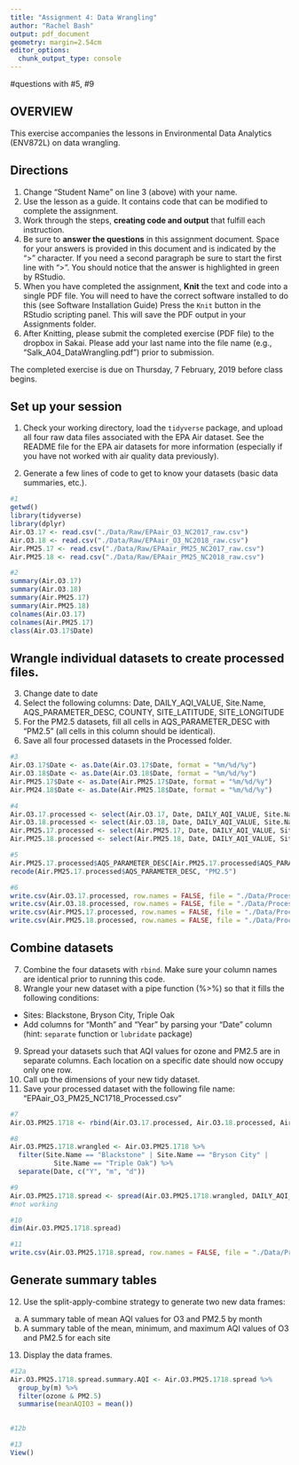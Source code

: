 ```yaml
---
title: "Assignment 4: Data Wrangling"
author: "Rachel Bash"
output: pdf_document
geometry: margin=2.54cm
editor_options: 
  chunk_output_type: console
---
```


#questions with #5, #9

## OVERVIEW

This exercise accompanies the lessons in Environmental Data Analytics (ENV872L) on data wrangling. 

## Directions
1. Change "Student Name" on line 3 (above) with your name.
2. Use the lesson as a guide. It contains code that can be modified to complete the assignment.
3. Work through the steps, **creating code and output** that fulfill each instruction.
4. Be sure to **answer the questions** in this assignment document.
Space for your answers is provided in this document and is indicated by the ">" character.
If you need a second paragraph be sure to start the first line with ">".
You should notice that the answer is highlighted in green by RStudio. 
6. When you have completed the assignment, **Knit** the text and code into a single PDF file.
You will need to have the correct software installed to do this (see Software Installation Guide)
Press the `Knit` button in the RStudio scripting panel.
This will save the PDF output in your Assignments folder.
8. After Knitting, please submit the completed exercise (PDF file) to the dropbox in Sakai. Please add your last name into the file name (e.g., "Salk_A04_DataWrangling.pdf") prior to submission.

The completed exercise is due on Thursday, 7 February, 2019 before class begins.

## Set up your session 
1. Check your working directory, load the `tidyverse` package, and upload all four raw data files associated with the EPA Air dataset. See the README file for the EPA air datasets for more information (especially if you have not worked with air quality data previously). 

2. Generate a few lines of code to get to know your datasets (basic data summaries, etc.).

```r
#1
getwd()
library(tidyverse)
library(dplyr)
Air.O3.17 <- read.csv("./Data/Raw/EPAair_O3_NC2017_raw.csv")
Air.O3.18 <- read.csv("./Data/Raw/EPAair_O3_NC2018_raw.csv")
Air.PM25.17 <- read.csv("./Data/Raw/EPAair_PM25_NC2017_raw.csv")
Air.PM25.18 <- read.csv("./Data/Raw/EPAair_PM25_NC2018_raw.csv")

#2
summary(Air.O3.17)
summary(Air.O3.18)
summary(Air.PM25.17)
summary(Air.PM25.18)
colnames(Air.O3.17)
colnames(Air.PM25.17)
class(Air.O3.17$Date)

```

## Wrangle individual datasets to create processed files.
3. Change date to date
4. Select the following columns: Date, DAILY_AQI_VALUE, Site.Name, AQS_PARAMETER_DESC, COUNTY, SITE_LATITUDE, SITE_LONGITUDE
5. For the PM2.5 datasets, fill all cells in AQS_PARAMETER_DESC with "PM2.5" (all cells in this column should be identical).
6. Save all four processed datasets in the Processed folder.

```r
#3
Air.O3.17$Date <- as.Date(Air.O3.17$Date, format = "%m/%d/%y")
Air.O3.18$Date <- as.Date(Air.O3.18$Date, format = "%m/%d/%y")
Air.PM25.17$Date <- as.Date(Air.PM25.17$Date, format = "%m/%d/%y")
Air.PM24.18$Date <- as.Date(Air.PM25.18$Date, format = "%m/%d/%y")

#4
Air.O3.17.processed <- select(Air.O3.17, Date, DAILY_AQI_VALUE, Site.Name, AQS_PARAMETER_DESC, COUNTY, SITE_LATITUDE, SITE_LONGITUDE)
Air.O3.18.processed <- select(Air.O3.18, Date, DAILY_AQI_VALUE, Site.Name, AQS_PARAMETER_DESC, COUNTY, SITE_LATITUDE, SITE_LONGITUDE)
Air.PM25.17.processed <- select(Air.PM25.17, Date, DAILY_AQI_VALUE, Site.Name, AQS_PARAMETER_DESC, COUNTY, SITE_LATITUDE, SITE_LONGITUDE)
Air.PM25.18.processed <- select(Air.PM25.18, Date, DAILY_AQI_VALUE, Site.Name, AQS_PARAMETER_DESC, COUNTY, SITE_LATITUDE, SITE_LONGITUDE)

#5
Air.PM25.17.processed$AQS_PARAMETER_DESC[Air.PM25.17.processed$AQS_PARAMETER_DESC == "Acceptable PM2.5 AQI & Speciation Mass"] <- 'PM2.5'
recode(Air.PM25.17.processed$AQS_PARAMETER_DESC, "PM2.5")

#6
write.csv(Air.O3.17.processed, row.names = FALSE, file = "./Data/Processed/EPA_Air.O3.2017")
write.csv(Air.O3.18.processed, row.names = FALSE, file = "./Data/Processed/EPA_Air.O3.2018")
write.csv(Air.PM25.17.processed, row.names = FALSE, file = "./Data/Processed/EPA_Air.PM25.2017")
write.csv(Air.PM25.18.processed, row.names = FALSE, file = "./Data/Processed/EPA_Air.PM25.2018")


```


## Combine datasets
7. Combine the four datasets with `rbind`. Make sure your column names are identical prior to running this code. 
8. Wrangle your new dataset with a pipe function (%>%) so that it fills the following conditions: 

* Sites: Blackstone, Bryson City, Triple Oak
* Add columns for "Month" and "Year" by parsing your "Date" column (hint: `separate` function or `lubridate` package)

9. Spread your datasets such that AQI values for ozone and PM2.5 are in separate columns. Each location on a specific date should now occupy only one row.
10. Call up the dimensions of your new tidy dataset.
11. Save your processed dataset with the following file name: "EPAair_O3_PM25_NC1718_Processed.csv"

```r
#7
Air.O3.PM25.1718 <- rbind(Air.O3.17.processed, Air.O3.18.processed, Air.PM25.17.processed, Air.PM25.18.processed)

#8
Air.O3.PM25.1718.wrangled <- Air.O3.PM25.1718 %>% 
  filter(Site.Name == "Blackstone" | Site.Name == "Bryson City" | 
           Site.Name == "Triple Oak") %>% 
  separate(Date, c("Y", "m", "d"))

#9
Air.O3.PM25.1718.spread <- spread(Air.O3.PM25.1718.wrangled, DAILY_AQI_VALUE, AQS_PARAMETER_DESC)
#not working

#10
dim(Air.O3.PM25.1718.spread)

#11
write.csv(Air.O3.PM25.1718.spread, row.names = FALSE, file = "./Data/Processed/EPAair_O3_PM25_NC1718_Processed.csv")

```


## Generate summary tables
12. Use the split-apply-combine strategy to generate two new data frames: 
a. A summary table of mean AQI values for O3 and PM2.5 by month
b. A summary table of the mean, minimum, and maximum AQI values of O3 and PM2.5 for each site
13. Display the data frames.

```r
#12a
Air.O3.PM25.1718.spread.summary.AQI <- Air.O3.PM25.1718.spread %>%
  group_by(m) %>%
  filter(ozone & PM2.5)
  summarise(meanAQIO3 = mean())
  

#12b

#13
View()

```

